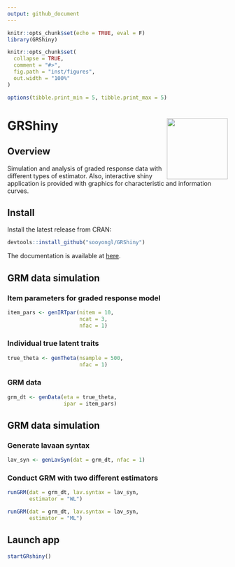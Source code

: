 ```yaml
---
output: github_document
---
```


```r
knitr::opts_chunk$set(echo = TRUE, eval = F)
library(GRShiny)

knitr::opts_chunk$set(
  collapse = TRUE,
  comment = "#>",
  fig.path = "inst/figures",
  out.width = "100%"
)

options(tibble.print_min = 5, tibble.print_max = 5)
```

# GRShiny <img src='inst/figures/hextile.png' align="right" height="139" />

## Overview

Simulation and analysis of graded response data with different types of estimator. Also, interactive shiny application is provided with graphics for characteristic and information curves.

## Install

Install the latest release from CRAN:

```r
devtools::install_github("sooyongl/GRShiny")
```

The documentation is available at [here](https://sooyongl.github.io/GRShiny/).

## GRM data simulation

### Item parameters for graded response model

```r
item_pars <- genIRTpar(nitem = 10,
                       ncat = 3,
                       nfac = 1)
```

### Individual true latent traits

```r
true_theta <- genTheta(nsample = 500,
                       nfac = 1)
```

### GRM data

```r
grm_dt <- genData(eta = true_theta,
                  ipar = item_pars)
```

## GRM data simulation

### Generate lavaan syntax

```r
lav_syn <- genLavSyn(dat = grm_dt, nfac = 1)
```

### Conduct GRM with two different estimators

```r
runGRM(dat = grm_dt, lav.syntax = lav_syn,
       estimator = "WL")

runGRM(dat = grm_dt, lav.syntax = lav_syn,
       estimator = "ML")
```

## Launch app

```r
startGRshiny()
```
